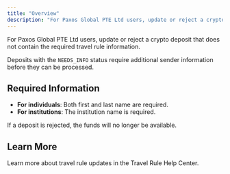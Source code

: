 ```yaml
---
title: "Overview"
description: "For Paxos Global PTE Ltd users, update or reject a crypto deposit that does not contain the required travel rule information."
---
```


For Paxos Global PTE Ltd users, update or reject a crypto deposit that does not contain the required travel rule information.

Deposits with the `NEEDS_INFO` status require additional sender information before they can be processed.

## Required Information

- **For individuals**: Both first and last name are required.
- **For institutions**: The institution name is required.

If a deposit is rejected, the funds will no longer be available.

## Learn More

Learn more about travel rule updates in the Travel Rule Help Center.

